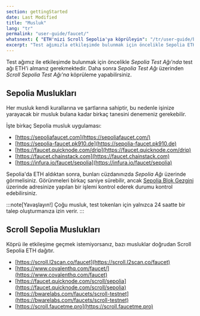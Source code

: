 ```yaml
---
section: gettingStarted
date: Last Modified
title: "Musluk"
lang: "tr"
permalink: "user-guide/faucet/"
whatsnext: { "ETH'nizi Scroll Sepolia'ya köprüleyin": "/tr/user-guide/bridge" }
excerpt: "Test ağımızla etkileşimde bulunmak için öncelikle Sepolia ETH elde etmeniz gerekiyor. Başlamak için birkaç Sepolia musluk uygulaması bulunmaktadır."
---
```


Test ağımız ile etkileşimde bulunmak için öncelikle _Sepolia Test Ağı'nda_ test ağı ETH'i almanız gerekmektedir. Daha sonra _Sepolia Test Ağı_ üzerinden _Scroll Sepolia Test Ağı'na_ köprüleme yapabilirsiniz.

## Sepolia Muslukları

Her musluk kendi kurallarına ve şartlarına sahiptir, bu nedenle işinize yarayacak bir musluk bulana kadar birkaç tanesini denemeniz gerekebilir.

İşte birkaç Sepolia musluk uygulaması:

- [https://sepoliafaucet.com](https://sepoliafaucet.com/)
- [https://sepolia-faucet.pk910.de](https://sepolia-faucet.pk910.de)
- [https://faucet.quicknode.com/drip](https://faucet.quicknode.com/drip)
- [https://faucet.chainstack.com](https://faucet.chainstack.com)
- [https://infura.io/faucet/sepolia](https://infura.io/faucet/sepolia)

Sepolia'da ETH aldıktan sonra, bunları cüzdanınızda _Sepolia Ağı_ üzerinde görmelisiniz. Görünmeleri birkaç saniye sürebilir, ancak [Sepolia Blok Gezgini](https://sepolia.etherscan.io/) üzerinde adresinize yapılan bir işlemi kontrol ederek durumu kontrol edebilirsiniz.

:::note[Yavaşlayın!]
Çoğu musluk, test tokenları için yalnızca 24 saatte bir talep oluşturmanıza izin verir.
:::

## Scroll Sepolia Muslukları

Köprü ile etkileşime geçmek istemiyorsanız, bazı musluklar doğrudan Scroll Sepolia ETH dağıtır.

- [https://scroll.l2scan.co/faucet](https://scroll.l2scan.co/faucet)
- [https://www.covalenthq.com/faucet/](https://www.covalenthq.com/faucet)
- [https://faucet.quicknode.com/scroll/sepolia](https://faucet.quicknode.com/scroll/sepolia)
- [https://bwarelabs.com/faucets/scroll-testnet](https://bwarelabs.com/faucets/scroll-testnet)
- [https://scroll.faucetme.pro](https://scroll.faucetme.pro)

